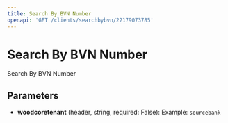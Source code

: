 ```yaml
---
title: Search By BVN Number
openapi: 'GET /clients/searchbybvn/22179073785'
---
```


# Search By BVN Number

Search By BVN Number

## Parameters

- **woodcoretenant** (header, string, required: False): Example: `sourcebank`

